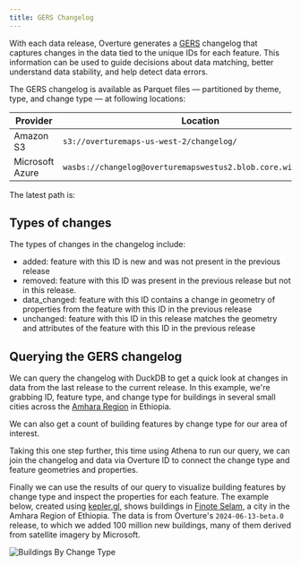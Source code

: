 ```yaml
---
title: GERS Changelog
---
```


With each data release, Overture generates a [GERS](../) changelog that captures changes in the data tied to the unique IDs for each feature. This information can be used to guide decisions about data matching, better understand data stability, and help detect data errors. 

The GERS changelog is available as Parquet files &mdash; partitioned by theme, type, and change type &mdash; at following locations:

| Provider | Location |
| ------ | -------- |
| Amazon S3 | `s3://overturemaps-us-west-2/changelog/` |
| Microsoft Azure | `wasbs://changelog@overturemapswestus2.blob.core.windows.net/` |

The latest path is: 
<QueryBuilder query="__OVERTURE_RELEASE/" language="text"></QueryBuilder>

## Types of changes

The types of changes in the changelog include:

- added: feature with this ID is new and was not present in the previous release
- removed: feature with this ID was present in the previous release but not in this release.
- data_changed: feature with this ID contains a change in geometry of properties from the feature with this ID in the previous release
- unchanged: feature with this ID in this release matches the geometry and attributes of the feature with this ID in the previous release

## Querying the GERS changelog

We can query the changelog with DuckDB to get a quick look at changes in data from the last release to the current release. In this example, we're grabbing ID, feature type, and change type for buildings in several small cities across the [Amhara Region](https://en.wikipedia.org/wiki/Amhara_Region) in Ethiopia. 

<QueryBuilder query={changelog_buildings_churn}></QueryBuilder>

We can also get a count of building features by change type for our area of interest.

<QueryBuilder query={changelog_buildings_feature_by_change_type}></QueryBuilder>

Taking this one step further, this time using Athena to run our query, we can join the changelog and data via Overture ID to connect the change type and feature geometries and properties.  

<QueryBuilder query={changelog_buildings_join}></QueryBuilder>

Finally we can use the results of our query to visualize building features by change type and inspect the properties for each feature. The example below, created using [kepler.gl](https://kepler.gl/), shows buildings in [Finote Selam](https://en.wikipedia.org/wiki/Finote_Selam), a city in the Amhara Region of Ethiopia. The data is from Overture's `2024-06-13-beta.0` release, to which we added 100 million new buildings, many of them derived from satellite imagery by Microsoft. 


![Buildings By Change Type](/img/gers/buildings-change-type-amhara-region.png)





